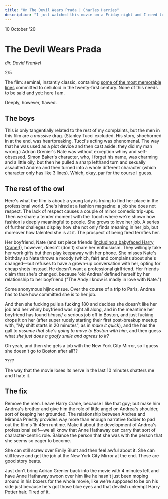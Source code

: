 ```yaml
---
title: "On The Devil Wears Prada | Charles Harries"
description: "I just watched this movie on a Friday night and I need to say something about it."
---
```



<Date>
  10 October '20
</Date>

# The Devil Wears Prada

_dir. David Frankel_

2/5

The film: seminal, instantly classic, containing [some of the most memorable lines](https://www.youtube.com/watch?v=Yj8mHwvFxMc) committed to celluloid in the twenty-first century. None of this needs to be said and yet: here I am.

Deeply, however, flawed.

## The boys
This is only tangentially related to the rest of my complaints, but the men in this film are a _massive_ drag. (Stanley Tucci excluded. His story, shoehorned in at the end, was heartbreaking. Tucci's acting was phenomenal. The way that he was used as a plot device and then cast aside: they did my man wrong.) Adrian Grenier's Nate was without exception whiny and self-obsessed. Simon Baker's character, who, I forget his name, was charming and a little oily, but then he pulled a sharp lefthand turn and sexually assaulted Andrea and then turned into a whole different character (which character only has like 3 lines). Which, okay, par for the course I guess.

## The rest of the owl
Here's what the film is about: a young lady is trying to find her place in the professional world. She's hired at a fashion magazine: a job she does not respect. The lack of respect causes a couple of minor comedic trip-ups. Then we share a tender moment with the Tooch where we're shown how fashion is deeply meaningful to people. She grows to love her job. A series of further challeges display how she not only finds meaning in her job, but moreover how talented she is at it. The prospect of being fired terrifies her.

Her boyfriend, Nate (and set piece friends ([including a babyfaced Harry Crane!](https://youtu.be/BPgA_Lh1Avw?t=14))), however, doesn't (don't) share her enthusiasm. They willingly take her work gifts but then play keepaway with her phone. She misses Nate's birthday so Nate throws a moody (which, fair) and complains about she's changed—but refuses to have a grown-up conversation with her, opting for cheap shots instead. He doesn't want a professional girlfriend. Her friends claim that she's changed, because 'old Andrea' defined herself by her relationship to her boyfriend ("The Andy I know is madly in love with Nate.")

Some anonymous hijinx ensue. Over the course of a trip to Paris, Andrea has to face how committed she is to her job.

And then she fucking pulls a fucking 180 and decides she doesn't like her job and her whiny boyfriend was right all along, and in the meantime her boyfriend has found _himself_ a serious job off in Boston, and just fucking drops it on her (after super rudely starting their first post-breakup meetup with, "My shift starts in 20 minutes", as in _make it quick_), and the has the gall to _assume that she's going to move to Boston with him_, and then guess what _she just does a goofy smile and agrees to it?_

Oh yeah, and then she gets a job with the New York City Mirror, so I guess she doesn't go to Boston after all??

????

The way that the movie loses its nerve in the last 10 minutes shatters me and I hate it.

## The fix
Remove the men. Leave Harry Crane, because I like that guy; but make him Andrea's brother and give him the role of little angel on Andrea's shoulder, sort of keeping her grounded. The relationship between Andrea and Miranda Priestly provides way more than enough narrative fodder to pad out the film's 1h 45m runtime. Make it about the development of Andrea's professional self&mdash;we all know that Anne Hathaway can carry that sort of character-centric role. Balance the person that she was with the person that she seems so eager to become.

She can still screw over Emily Blunt and then feel awful about it. She can still leave and get the job at the New York City Mirror at the end. These are good story beats.

Just don't bring Adrian Grenier back into the movie with 4 minutes left and have Anne Hathaway swoon over him like he hasn't just been moping around in his boxers for the whole movie, like we're supposed to be on his side just because he's got those blue eyes and that devilish unkempt Harry Potter hair. Tired of it.